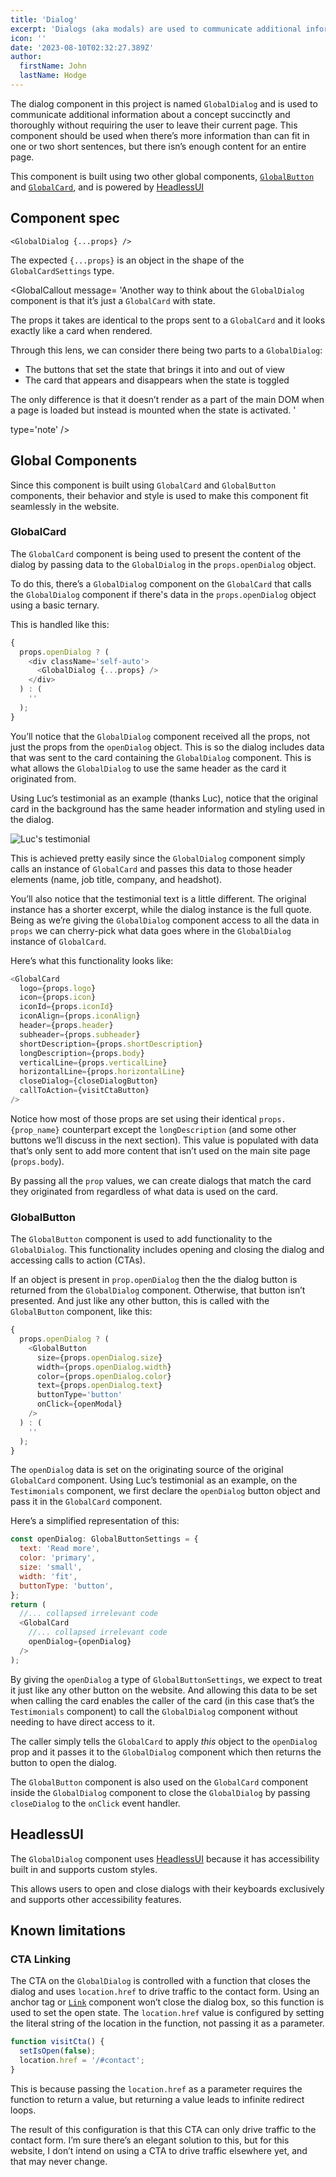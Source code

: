 ```yaml
---
title: 'Dialog'
excerpt: 'Dialogs (aka modals) are used to communicate additional information about a concept succinctly and thoroughly.'
icon: ''
date: '2023-08-10T02:32:27.389Z'
author:
  firstName: John
  lastName: Hodge
---
```



The dialog component in this project is named `GlobalDialog` and is used to communicate additional information about a concept succinctly and thoroughly without requiring the user to leave their current page. This component should be used when there’s more information than can fit in one or two short sentences, but there isn’s enough content for an entire page.

This component is built using two other global components, [`GlobalButton`](button) and [`GlobalCard`](card), and is powered by [HeadlessUI](https://headlessui.com/react/dialog)

## Component spec

```
<GlobalDialog {...props} />
```

The expected `{...props}` is an object in the shape of the `GlobalCardSettings` type.

<GlobalCallout 
message= 'Another way to think about the `GlobalDialog` component is that it’s just a `GlobalCard` with state.

The props it takes are identical to the props sent to a `GlobalCard` and it looks exactly like a card when rendered.

Through this lens, we can consider there being two parts to a `GlobalDialog`:

- The buttons that set the state that brings it into and out of view
- The card that appears and disappears when the state is toggled

The only difference is that it doesn’t render as a part of the main DOM when a page is loaded but instead is mounted when the state is activated.
'

type='note'
/>

## Global Components

Since this component is built using `GlobalCard` and `GlobalButton` components, their behavior and style is used to make this component fit seamlessly in the website.

### GlobalCard

The `GlobalCard` component is being used to present the content of the dialog by passing data to the `GlobalDialog` in the `props.openDialog` object.

To do this, there’s a `GlobalDialog` component on the `GlobalCard` that calls the `GlobalDialog` component if there's data in the `props.openDialog` object using a basic ternary.

This is handled like this:

```javascript card.tsx
{
  props.openDialog ? (
    <div className='self-auto'>
      <GlobalDialog {...props} />
    </div>
  ) : (
    ''
  );
}
```

You’ll notice that the `GlobalDialog` component received all the props, not just the props from the `openDialog` object. This is so the dialog includes data that was sent to the card containing the `GlobalDialog` component. This is what allows the `GlobalDialog` to use the same header as the card it originated from.

Using Luc’s testimonial as an example (thanks Luc), notice that the original card in the background has the same header information and styling used in the dialog.

![Luc's testimonial](/img/testimonials_luc.png)

This is achieved pretty easily since the `GlobalDialog` component simply calls an instance of `GlobalCard` and passes this data to those header elements (name, job title, company, and headshot).

You’ll also notice that the testimonial text is a little different. The original instance has a shorter excerpt, while the dialog instance is the full quote. Being as we’re giving the `GlobalDialog` component access to all the data in `props` we can cherry-pick what data goes where in the `GlobalDialog` instance of `GlobalCard`.

Here’s what this functionality looks like:

```javascript dialog.tsx
<GlobalCard
  logo={props.logo}
  icon={props.icon}
  iconId={props.iconId}
  iconAlign={props.iconAlign}
  header={props.header}
  subheader={props.subheader}
  shortDescription={props.shortDescription}
  longDescription={props.body}
  verticalLine={props.verticalLine}
  horizontalLine={props.horizontalLine}
  closeDialog={closeDialogButton}
  callToAction={visitCtaButton}
/>
```

Notice how most of those props are set using their identical `props.{prop_name}` counterpart except the `longDescription` (and some other buttons we’ll discuss in the next section). This value is populated with data that’s only sent to add more content that isn’t used on the main site page (`props.body`).

By passing all the `prop` values, we can create dialogs that match the card they originated from regardless of what data is used on the card.

### GlobalButton

The `GlobalButton` component is used to add functionality to the `GlobalDialog`. This functionality includes opening and closing the dialog and accessing calls to action (CTAs).

If an object is present in `prop.openDialog` then the the dialog button is returned from the `GlobalDialog` component. Otherwise, that button isn’t presented. And just like any other button, this is called with the `GlobalButton` component, like this:

```javascript dialog.tsx
{
  props.openDialog ? (
    <GlobalButton
      size={props.openDialog.size}
      width={props.openDialog.width}
      color={props.openDialog.color}
      text={props.openDialog.text}
      buttonType='button'
      onClick={openModal}
    />
  ) : (
    ''
  );
}
```

The `openDialog` data is set on the originating source of the original `GlobalCard` component. Using Luc’s testimonial as an example, on the `Testimonials` component, we first declare the `openDialog` button object and pass it in the `GlobalCard` component.

Here’s a simplified representation of this:

```javascript testimonials.tsx
const openDialog: GlobalButtonSettings = {
  text: 'Read more',
  color: 'primary',
  size: 'small',
  width: 'fit',
  buttonType: 'button',
};
return (
  //... collapsed irrelevant code
  <GlobalCard
    //... collapsed irrelevant code
    openDialog={openDialog}
  />
);
```

By giving the `openDialog` a type of `GlobalButtonSettings`, we expect to treat it just like any other button on the website. And allowing this data to be set when calling the card enables the caller of the card (in this case that’s the `Testimonials` component) to call the `GlobalDialog` component without needing to have direct access to it.

The caller simply tells the `GlobalCard` to apply _this_ object to the `openDialog` prop and it passes it to the `GlobalDialog` component which then returns the button to open the dialog.

The `GlobalButton` component is also used on the `GlobalCard` component inside the `GlobalDialog` component to close the `GlobalDialog` by passing `closeDialog` to the `onClick` event handler.

## HeadlessUI

The `GlobalDialog` component uses [HeadlessUI](https://headlessui.com/) because it has accessibility built in and supports custom styles.

This allows users to open and close dialogs with their keyboards exclusively and supports other accessibility features.

## Known limitations

### CTA Linking

The CTA on the `GlobalDialog` is controlled with a function that closes the dialog and uses `location.href` to drive traffic to the contact form. Using an anchor tag or [`Link`](https://nextjs.org/docs/pages/api-reference/components/link) component won’t close the dialog box, so this function is used to set the open state. The `location.href` value is configured by setting the literal string of the location in the function, not passing it as a parameter.

```javascript dialog.tsx
function visitCta() {
  setIsOpen(false);
  location.href = '/#contact';
}
```

This is because passing the `location.href` as a parameter requires the function to return a value, but returning a value leads to infinite redirect loops.

The result of this configuration is that this CTA can only drive traffic to the contact form. I’m sure there’s an elegant solution to this, but for this website, I don’t intend on using a CTA to drive traffic elsewhere yet, and that may never change.
